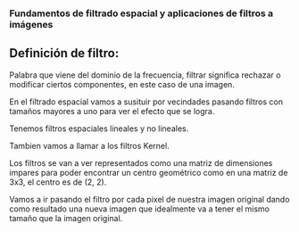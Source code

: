 ### Fundamentos de filtrado espacial y aplicaciones de filtros a imágenes

## Definición de filtro:
Palabra que viene del dominio de la frecuencia, filtrar significa rechazar o modificar ciertos componentes, en este caso de una imagen.

En el filtrado espacial vamos a susituir por vecindades pasando filtros con tamaños mayores a uno para ver el efecto que se logra.

Tenemos filtros espaciales lineales y no lineales.

Tambien vamos a llamar a los filtros Kernel.

Los filtros se van a ver representados como una matriz de dimensiones impares para poder encontrar un centro geométrico como en una matriz de 3x3, el centro es de (2, 2).

Vamos a ir pasando el filtro por cada pixel de nuestra imagen original dando como resultado una nueva imagen que idealmente va a tener el mismo tamaño que la imagen original.